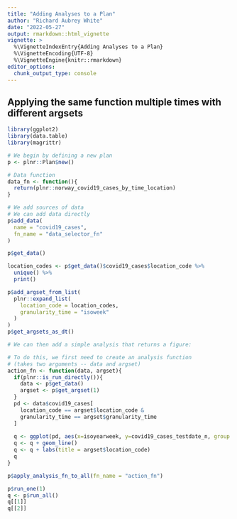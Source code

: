 ```yaml
---
title: "Adding Analyses to a Plan"
author: "Richard Aubrey White"
date: "2022-05-27"
output: rmarkdown::html_vignette
vignette: >
  %\VignetteIndexEntry{Adding Analyses to a Plan}
  %\VignetteEncoding{UTF-8}
  %\VignetteEngine{knitr::rmarkdown}
editor_options: 
  chunk_output_type: console
---
```


## Applying the same function multiple times with different argsets

```r
library(ggplot2)
library(data.table)
library(magrittr)

# We begin by defining a new plan
p <- plnr::Plan$new()

# Data function
data_fn <- function(){
  return(plnr::norway_covid19_cases_by_time_location)
}

# We add sources of data
# We can add data directly
p$add_data(
  name = "covid19_cases",
  fn_name = "data_selector_fn"
)

p$get_data()

location_codes <- p$get_data()$covid19_cases$location_code %>%
  unique() %>% 
  print()

p$add_argset_from_list(
  plnr::expand_list(
    location_code = location_codes,
    granularity_time = "isoweek"
  )
)
p$get_argsets_as_dt()

# We can then add a simple analysis that returns a figure:

# To do this, we first need to create an analysis function
# (takes two arguments -- data and argset)
action_fn <- function(data, argset){
  if(plnr::is_run_directly()){
    data <- p$get_data()
    argset <- p$get_argset(1)
  }
  pd <- data$covid19_cases[
    location_code == argset$location_code &
    granularity_time == argset$granularity_time
  ]
  
  q <- ggplot(pd, aes(x=isoyearweek, y=covid19_cases_testdate_n, group = 1))
  q <- q + geom_line()
  q <- q + labs(title = argset$location_code)
  q
}

p$apply_analysis_fn_to_all(fn_name = "action_fn")

p$run_one(1)
q <- p$run_all()
q[[1]]
q[[2]]
```



